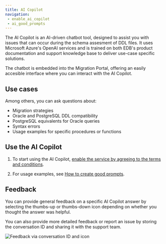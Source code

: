 ```yaml
---
title: AI Copilot 
navigation: 
 - enable_ai_copilot
 - ai_good_prompts
---
```


The AI Copilot is an AI-driven chatbot tool, designed to assist you with issues that can occur during the schema assesment of DDL files.
It uses Microsoft Azure's OpenAI services and is trained on both EDB's product documentation and support knowledge base to deliver use-case specific solutions. 

The chatbot is embedded into the Migration Portal, offering an easily accesible interface where you can interact with the AI Copilot. 

## Use cases 

Among others, you can ask questions about: 

-   Migration strategies 
-   Oracle and PostgreSQL DDL compatibility
-   PostgreSQL equivalents for Oracle queries
-   Syntax errors 
-   Usage examples for specific procedures or functions 

## Use the AI Copilot

1.  To start using the AI Copilot, [enable the service by agreeing to the terms and conditions](/migration_portal/4/03_mp_using_portal/mp_ai_copilot/enable_ai_copilot/).

1.  For usage examples, see [How to create good prompts](/migration_portal/4/03_mp_using_portal/mp_ai_copilot/ai_good_prompts/).

## Feedback 

You can provide general feedback on a specific AI Copilot answer by selecting the thumbs-up or thumbs-down icon depending on whether you thought the answer was helpful. 

You can also provide more detailed feedback or report an issue by storing the conversation ID and sharing it with the support team.

![Feedback via conversation ID and icon](../../images/mp_ai_copilot_feedback_updated.png)
